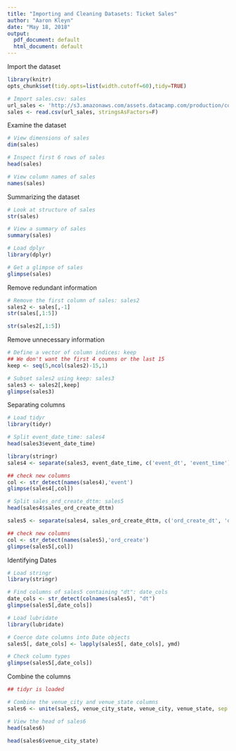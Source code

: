 ```yaml
---
title: "Importing and Cleaning Datasets: Ticket Sales"
author: "Aaron Kleyn"
date: "May 18, 2018"
output:
  pdf_document: default
  html_document: default
---
```



Import the dataset
```r
library(knitr)
opts_chunk$set(tidy.opts=list(width.cutoff=60),tidy=TRUE)
```
```r
# Import sales.csv: sales
url_sales <- 'http://s3.amazonaws.com/assets.datacamp.com/production/course_1294/datasets/sales.csv'
sales <- read.csv(url_sales, stringsAsFactors=F)
```

Examine the dataset

```r
# View dimensions of sales
dim(sales)
```

```r
# Inspect first 6 rows of sales
head(sales)
```

```r
# View column names of sales
names(sales)
```

Summarizing the dataset

```r
# Look at structure of sales
str(sales)
```

```r
# View a summary of sales
summary(sales)
```

```r
# Load dplyr
library(dplyr)

# Get a glimpse of sales
glimpse(sales)
```

Remove redundant information

```r
# Remove the first column of sales: sales2
sales2 <- sales[,-1]
str(sales[,1:5])
```

```r
str(sales2[,1:5])
```


Remove unnecessary information

```r
# Define a vector of column indices: keep
## We don't want the first 4 coumns or the last 15
keep <- seq(5,ncol(sales2)-15,1)

# Subset sales2 using keep: sales3
sales3 <- sales2[,keep]
glimpse(sales3)
```

Separating columns

```r
# Load tidyr
library(tidyr)

# Split event_date_time: sales4
head(sales3$event_date_time)
```

```r
library(stringr)
sales4 <- separate(sales3, event_date_time, c('event_dt', 'event_time'), sep = " ")

## check new columns
col <- str_detect(names(sales4),'event')
glimpse(sales4[,col])
```


```r
# Split sales_ord_create_dttm: sales5
head(sales4$sales_ord_create_dttm)
```

```r
sales5 <- separate(sales4, sales_ord_create_dttm, c('ord_create_dt', 'ord_create_time'), sep = " ")

## check new columns
col <- str_detect(names(sales5),'ord_create')
glimpse(sales5[,col])
```



Identifying Dates

```r
# Load stringr
library(stringr)

# Find columns of sales5 containing "dt": date_cols
date_cols <- str_detect(colnames(sales5), "dt")
glimpse(sales5[,date_cols])
```

```r
# Load lubridate
library(lubridate)

# Coerce date columns into Date objects
sales5[, date_cols] <- lapply(sales5[, date_cols], ymd)

# Check column types
glimpse(sales5[,date_cols])
```





Combine the columns

```r
## tidyr is loaded

# Combine the venue_city and venue_state columns
sales6 <- unite(sales5, venue_city_state, venue_city, venue_state, sep = ", ")

# View the head of sales6
head(sales6)
```

```r
head(sales6$venue_city_state)
```



